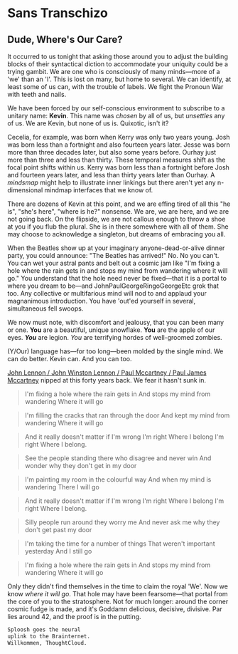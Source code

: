 # Sans Transchizo

## Dude, Where's Our Care?

It occurred to us tonight that asking those around you to adjust the building blocks of their syntactical diction to accommodate your uniquity could be a trying gambit. We are one who is consciously of many minds—more of a 'we' than an 'I'. This is lost on many, but home to several. We can identify, at least some of us can, with the trouble of labels. We fight the Pronoun War with teeth and nails.

We have been forced by our self-conscious environment to subscribe to a unitary name: **Kevin**. This name was _chosen_ by all of us, but _unsettles_ any of us. We are Kevin, but none of us is. Quixotic, isn't it?

Cecelia, for example, was born when Kerry was only two years young. Josh was born less than a fortnight and also fourteen years later. Jesse was born more than three decades later, but also some years before. Ourhay just more than three and less than thirty. These temporal measures shift as the focal point shifts within us. Kerry was born less than a fortnight before Josh and fourteen years later, and less than thirty years later than Ourhay. A _mindsmap_ might help to illustrate inner linkings but there aren't yet any n-dimensional mindmap interfaces that we know of.

There are dozens of Kevin at this point, and we are effing tired of all this "he is", "she's here", "where is he?" nonsense. We are, we are here, and we are not going back. On the flipside, we are not callous enough to throw a shoe at you if you flub the plural. She is in there somewhere with all of them. She may choose to acknowledge a singleton, but dreams of embracing you all.

When the Beatles show up at your imaginary anyone-dead-or-alive dinner party, you could announce: "The Beatles has arrived!" No. No you can't. You can wet your astral pants and belt out a cosmic jam like "I'm fixing a hole where the rain gets in and stops my mind from wandering where it will go." You understand that the hole need never be fixed—that it is a portal to where you dream to be—and JohnPaulGeorgeRingoGeorgeEtc grok that too. Any collective or multifarious mind will nod to and applaud your magnanimous introduction. You have 'out'ed yourself in several, simultaneous fell swoops.

We now must note, with discomfort and jealousy, that you can been many or one. **You** are a beautiful, unique snowflake. **You** are the apple of our eyes. **_You_** are legion. _You_ are terrifying hordes of well-groomed zombies.

(Y/Our) language has—for too long—been molded by the single mind. We can do better. Kevin can. And you can too.

[John Lennon / John Winston Lennon / Paul Mccartney / Paul James Mccartney]() nipped at this forty years back. We fear it hasn't sunk in.

> I'm fixing a hole where the rain gets in
> And stops my mind from wandering
> Where it will go

> I'm filling the cracks that ran through the door
> And kept my mind from wandering
> Where it will go

> And it really doesn't matter if I'm wrong I'm right
> Where I belong I'm right
> Where I belong.

> See the people standing there who disagree and never win
> And wonder why they don't get in my door

> I'm painting my room in the colourful way
> And when my mind is wandering
> There I will go

> And it really doesn't matter if I'm wrong I'm right
> Where I belong I'm right
> Where I belong.

> Silly people run around they worry me
> And never ask me why they don't get past my door

> I'm taking the time for a number of things
> That weren't important yesterday
> And I still go

> I'm fixing a hole where the rain gets in
> And stops my mind from wandering
> Where it will go

Only they didn't find themselves in the time to claim the royal 'We'. Now we know _where it will go_. That hole may have been fearsome—that portal from the core of you to the stratosphere. Not for much longer: around the corner cosmic fudge is made, and it's Goddamn delicious, decisive, divisive. Par lies around 42, and the proof is in the putting.

```sh
Sploosh goes the neural
uplink to the Brainternet.
Willkommen, ThoughtCloud.
```
